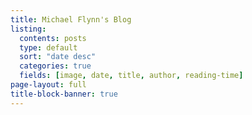 ---
title: Michael Flynn's Blog
listing: 
  contents: posts
  type: default
  sort: "date desc"
  categories: true
  fields: [image, date, title, author, reading-time]
page-layout: full
title-block-banner: true
---
